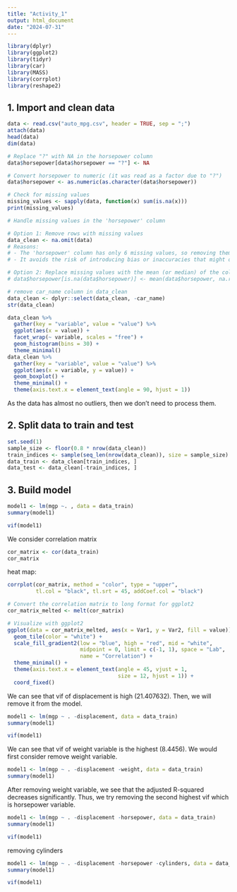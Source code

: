 ```yaml
---
title: "Activity_1"
output: html_document
date: "2024-07-31"
---
```


```r
library(dplyr)
library(ggplot2)
library(tidyr)
library(car)
library(MASS)
library(corrplot)
library(reshape2)
```

## 1. Import and clean data

```r
data <- read.csv("auto_mpg.csv", header = TRUE, sep = ";")
attach(data)
head(data)
dim(data)
```

```r
# Replace "?" with NA in the horsepower column
data$horsepower[data$horsepower == "?"] <- NA
```

```r
# Convert horsepower to numeric (it was read as a factor due to "?")
data$horsepower <- as.numeric(as.character(data$horsepower))
```

```r

# Check for missing values
missing_values <- sapply(data, function(x) sum(is.na(x)))
print(missing_values)
```

```r
# Handle missing values in the 'horsepower' column

# Option 1: Remove rows with missing values
data_clean <- na.omit(data)
# Reasons:
# - The 'horsepower' column has only 6 missing values, so removing them will not affect the dataset significantly.
# - It avoids the risk of introducing bias or inaccuracies that might occur when estimating missing values.

# Option 2: Replace missing values with the mean (or median) of the column
# data$horsepower[is.na(data$horsepower)] <- mean(data$horsepower, na.rm = TRUE)
```

```r
# remove car_name column in data_clean
data_clean <- dplyr::select(data_clean, -car_name)
str(data_clean)
```


```r
data_clean %>%
  gather(key = "variable", value = "value") %>%
  ggplot(aes(x = value)) +
  facet_wrap(~ variable, scales = "free") +
  geom_histogram(bins = 30) +
  theme_minimal()
data_clean %>%
  gather(key = "variable", value = "value") %>%
  ggplot(aes(x = variable, y = value)) +
  geom_boxplot() +
  theme_minimal() +
  theme(axis.text.x = element_text(angle = 90, hjust = 1))
```

As the data has almost no outliers, then we don't need to process them.

## 2. Split data to train and test
```r
set.seed(1)
sample_size <- floor(0.8 * nrow(data_clean))
train_indices <- sample(seq_len(nrow(data_clean)), size = sample_size)
data_train <- data_clean[train_indices, ]
data_test <- data_clean[-train_indices, ]
```

## 3. Build model
```r
model1 <- lm(mgp ~. , data = data_train)
summary(model1)
```
```r
vif(model1)
```
We consider correlation matrix
```r
cor_matrix <- cor(data_train)
cor_matrix
```
heat map:
```r
corrplot(cor_matrix, method = "color", type = "upper", 
         tl.col = "black", tl.srt = 45, addCoef.col = "black")

# Convert the correlation matrix to long format for ggplot2
cor_matrix_melted <- melt(cor_matrix)

# Visualize with ggplot2
ggplot(data = cor_matrix_melted, aes(x = Var1, y = Var2, fill = value)) +
  geom_tile(color = "white") +
  scale_fill_gradient2(low = "blue", high = "red", mid = "white", 
                       midpoint = 0, limit = c(-1, 1), space = "Lab", 
                       name = "Correlation") +
  theme_minimal() + 
  theme(axis.text.x = element_text(angle = 45, vjust = 1, 
                                   size = 12, hjust = 1)) +
  coord_fixed()
```
We can see that vif of displacement is high (21.407632). Then, we will remove it from the model.

```r
model1 <- lm(mgp ~ . -displacement, data = data_train)
summary(model1)
```
```r
vif(model1)
```


We can see that vif of weight variable is the highest (8.4456). We would first consider remove weight variable.

```r
model1 <- lm(mgp ~ . -displacement -weight, data = data_train)
summary(model1)
```
After removing weight variable, we see that the adjusted R-squared decreases significantly. Thus, we try removing the second highest vif which is horsepower variable.

```r
model1 <- lm(mgp ~ . -displacement -horsepower, data = data_train)
summary(model1)
```

```r
vif(model1)
```
removing cylinders

```r
model1 <- lm(mgp ~ . -displacement -horsepower -cylinders, data = data_train)
summary(model1)
```
```r
vif(model1)
```

